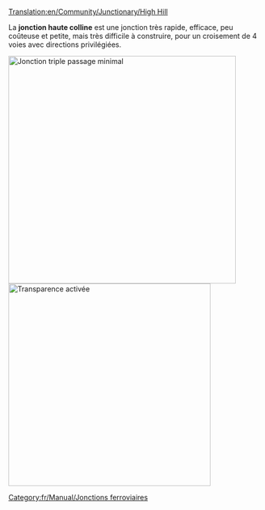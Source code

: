 [[Translation:en/Community/Junctionary/High Hill]]

{{fr/Community/Junctionary/Menu de Croisements}}

La '''jonction haute colline''' est une jonction très rapide, efficace, peu coûteuse et petite, mais très difficile à construire, pour un croisement de 4 voies avec directions privilégiées.

[[File:en/Community/Junctionary/HighHill.png|none|thumb|450px|Jonction triple passage minimal]]
[[File:en/Community/Junctionary/HighHillX.png|none|thumb|400px|Transparence activée]]
{{fr/Community/Junctionary/Critère de jonction|Coûteux|3|1|1|1|1|0|1|1|0|0|1|||
*Traite un très grand nombre de trains à la fois
*Utilise des directions privilégiées
*Peu d'espace nécessaire (10x12) 
*4 niveaux (6 tunnels sur 3 niveaux et 2 ponts au niveau le plus haut)
*Pas ou peu de virages serrés (voir la version améliorée pour la haute vitesse)
*Blocages ou embouteillages impossibles
*Pas de fusion ou de séparation de lignes
*Gestion possible de lignes simple ou double. C'est la raison pour ne pas utiliser de jointure ou de séparation. Faites-le au besoin.
}}

[[Category:fr/Manual/Jonctions ferroviaires]]